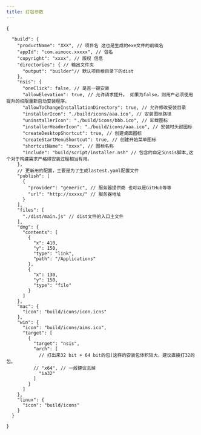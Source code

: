 ```yaml
---
title: 打包参数
---
```


```jsonc
{

  "build": {
    "productName": "XXX", // 项目名 这也是生成的exe文件的前缀名
    "appId": "com.aimooc.xxxxx", // 包名
    "copyright": "xxxx", // 版权 信息
    "directories": { // 输出文件夹
      "output": "builder"// 默认项目根目录下的dist
    },
    "nsis": {
      "oneClick": false, // 是否一键安装
      "allowElevation": true, // 允许请求提升。 如果为false，则用户必须使用提升的权限重新启动安装程序。
      "allowToChangeInstallationDirectory": true, // 允许修改安装目录
      "installerIcon": "./build/icons/aaa.ico", // 安装图标路径
      "uninstallerIcon": "./build/icons/bbb.ico", // 卸载图标
      "installerHeaderIcon": "./build/icons/aaa.ico", // 安装时头部图标
      "createDesktopShortcut": true, // 创建桌面图标
      "createStartMenuShortcut": true, // 创建开始菜单图标
      "shortcutName": "xxxx", // 图标名称
      "include": "build/script/installer.nsh" // 包含的自定义nsis脚本,这个对于构建需求严格得安装过程相当有用。
    },
    // 更新用的配置，主要是为了生成lastest.yaml配置文件
    "publish": [
      {
        "provider": "generic", // 服务器提供商 也可以是GitHub等等
        "url": "http://xxxxx/" // 服务器地址
      }
    ],
    "files": [
      "./dist/main.js" // dist文件的入口主文件
    ],
    "dmg": {
      "contents": [
        {
          "x": 410,
          "y": 150,
          "type": "link",
          "path": "/Applications"
        },
        {
          "x": 130,
          "y": 150,
          "type": "file"
        }
      ]
    },
    "mac": {
      "icon": "build/icons/icon.icns"
    },
    "win": {
      "icon": "build/icons/aims.ico",
      "target": [
        {
          "target": "nsis",
          "arch": [
            // 打出来32 bit + 64 bit的包(这样的安装包体积较大，建议直接打32的包。
          // "x64", // 一般建议去掉
            "ia32"
          ]
        }
      ]
    },
    "linux": {
      "icon": "build/icons"
    }
  }

}
```
